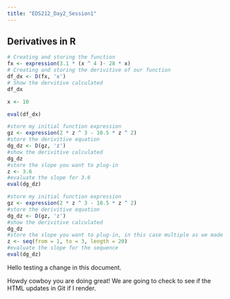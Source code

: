 ```yaml
---
title: "EDS212_Day2_Session1"
---
```


## Derivatives in R

```r
# Creating and storing the function 
fx <- expression(3.1 * (x ^ 4 )- 28 * x)
# Creating and storing the derivitive of our function
df_dx <- D(fx, 'x')
# Show the dervitive calculated
df_dx

x <- 10

eval(df_dx)
```

```r
#store my initial function expression
gz <- expression(2 * z ^ 3 - 10.5 * z ^ 2)
#store the derivitive equation 
dg_dz <- D(gz, 'z')
#show the derivitive calculated          
dg_dz
#store the slope you want to plug-in
z <- 3.6
#evaluate the slope for 3.6
eval(dg_dz)

```

```r
#store my initial function expression
gz <- expression(2 * z ^ 3 - 10.5 * z ^ 2)
#store the derivitive equation 
dg_dz <- D(gz, 'z')
#show the derivitive calculated          
dg_dz
#store the slope you want to plug-in, in this case multiple as we made a sequence
z <- seq(from = 1, to = 3, length = 20)
#evaluate the slope for the sequence
eval(dg_dz)

```

Hello testing a change in this document.

Howdy cowboy you are doing great! We are going to check to see if the HTML updates in Git if I render.
